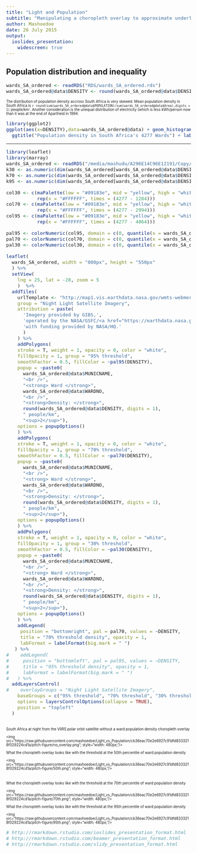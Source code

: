 ```yaml
---
title: "Light and Population"
subtitle: "Manipulating a choropleth overlay to approximate underlying satellite map tiles"
author: Mashoedoe
date: 26 July 2015
output:
  ioslides_presentation:
    widescreen: true
---
```


<style>
pre {
  font-size: 15px;
}
p {
  font-size: 70%;
}
</style>

## Population distribution and inequality 
```r
wards_SA_ordered <- readRDS("RDS/wards_SA_ordered.rds")
wards_SA_ordered@data$DENSITY <- round(wards_SA_ordered@data$DENSITY, digits=1)
```
<small></small>The distribution of population density accross South Africa is very skewed. Mean population density in South Africa is `r round(sum(wards_SA_ordered@data$POPULATION)/sum(wards_SA_ordered@data$Area),digits = 1)` people/km<small><small><small><sup>2</sup></small></small></small>. Another consideration is the unequal distribution of electricity (which is less kWh/person now than it was at the end of Apartheid in 1994.

```r
library(ggplot2)
ggplot(aes(x=DENSITY),data=wards_SA_ordered@data) + geom_histogram(binwidth=1000,color="white") +
  ggtitle("Population density in South Africa's 4277 Wards") + labs(x="Density in people/sq km",y="Number of wards")
```
</small>

---

```r
library(leaflet)
library(marray)
wards_SA_ordered <- readRDS("/media/mashudu/A296E14C96E12191/Copy/git/Light_vs_Population/RDS/wards_SA_ordered.rds")
k30 <- as.numeric(dim(wards_SA_ordered[wards_SA_ordered@data$DENSITY <=quantile(x = wards_SA_ordered@data$DENSITY, probs = 0.3),])[1]) # 1283
k70 <- as.numeric(dim(wards_SA_ordered[wards_SA_ordered@data$DENSITY <=quantile(x = wards_SA_ordered@data$DENSITY, probs = 0.7),])[1]) # 2994
k95 <- as.numeric(dim(wards_SA_ordered[wards_SA_ordered@data$DENSITY <=quantile(x = wards_SA_ordered@data$DENSITY, probs = 0.95),])[1]) # 4063

col30 <- c(maPalette(low = "#09183e", mid = "yellow", high = "white", k = 1283), 
           rep(x = "#FFFFFF", times = (4277 - 1284)))
col70 <- c(maPalette(low = "#09183e", mid = "yellow", high = "white", k = 2994), 
           rep(x = "#FFFFFF", times = (4277 - 2994)))
col95 <- c(maPalette(low = "#09183e", mid = "yellow", high = "white", k = 4063), 
           rep(x = "#FFFFFF", times = (4277 - 4064)))

pal95 <- colorNumeric(col95, domain = c(0, quantile(x = wards_SA_ordered@data$DENSITY, probs = 0.95)), na.color = "white")
pal70 <- colorNumeric(col70, domain = c(0, quantile(x = wards_SA_ordered@data$DENSITY, probs = 0.7)), na.color = "white")
pal30 <- colorNumeric(col30, domain = c(0, quantile(x = wards_SA_ordered@data$DENSITY, probs = 0.3)), na.color = "white")

leaflet(
  wards_SA_ordered, width = "800px", height = "550px"
  ) %>%
  setView(
    lng = 25, lat = -28, zoom = 5
    )  %>%
  addTiles(
    urlTemplate <- "http://map1.vis.earthdata.nasa.gov/wmts-webmerc/VIIRS_CityLights_2012/default/GoogleMapsCompatible_Level8/{z}/{y}/{x}.jpeg",
    group = "Night Light Satellite Imagery",
    attribution = paste(
      'Imagery provided by GIBS,',
      'operated by the NASA/GSFC/<a href="https://earthdata.nasa.gov">EOSDIS</a>',
      'with funding provided by NASA/HQ.'
      )
    ) %>%
    addPolygons(
    stroke = T, weight = 1, opacity = 0, color = "white", 
    fillOpacity = 1, group = "95% threshold",
    smoothFactor = 0.5, fillColor = ~pal95(DENSITY),
    popup = ~paste0(
      wards_SA_ordered@data$MUNICNAME,
      "<br />",
      "<strong> Ward </strong>",
      wards_SA_ordered@data$WARDNO,
      "<br />",
      "<strong>Density: </strong>",
      round(wards_SA_ordered@data$DENSITY, digits = 1),
      " people/km",
      "<sup>2</sup>"),
    options = popupOptions()
    ) %>%
    addPolygons(
    stroke = T, weight = 1, opacity = 0, color = "white", 
    fillOpacity = 1, group = "70% threshold",
    smoothFactor = 0.5, fillColor = ~pal70(DENSITY),
    popup = ~paste0(
      wards_SA_ordered@data$MUNICNAME,
      "<br />",
      "<strong> Ward </strong>",
      wards_SA_ordered@data$WARDNO,
      "<br />",
      "<strong>Density: </strong>",
      round(wards_SA_ordered@data$DENSITY, digits = 1),
      " people/km",
      "<sup>2</sup>"),
    options = popupOptions()
    ) %>%
    addPolygons(
    stroke = T, weight = 1, opacity = 0, color = "white", 
    fillOpacity = 1, group = "30% threshold",
    smoothFactor = 0.5, fillColor = ~pal30(DENSITY),
    popup = ~paste0(
      wards_SA_ordered@data$MUNICNAME,
      "<br />",
      "<strong> Ward </strong>",
      wards_SA_ordered@data$WARDNO,
      "<br />",
      "<strong>Density: </strong>",
      round(wards_SA_ordered@data$DENSITY, digits = 1),
      " people/km",
      "<sup>2</sup>"),
    options = popupOptions()
    ) %>%
    addLegend(
     position = "bottomright", pal = pal70, values = ~DENSITY,
     title = "70% threshold density", opacity = 1,
     labFormat = labelFormat(big.mark = " ")
   ) %>%
#    addLegend(
#     position = "bottomleft", pal = pal95, values = ~DENSITY,
#     title = "95% threshold density", opacity = 1,
#     labFormat = labelFormat(big.mark = " ")
#   ) %>%
  addLayersControl(
#    overlayGroups = "Night Light Satellite Imagery",
    baseGroups = c("95% threshold", "70% threshold", "30% threshold"),
    options = layersControlOptions(collapse = TRUE),
    position = "topleft"
  )
```

## {.smaller}
<div class="columns-2" >
South Africa at night from the VIIRS polar orbit satellite without a ward population density choropleth overlay

<img src="https://raw.githubusercontent.com/mashoedoe/Light_vs_Population/cb36eac70e2e6927c91dfd8333218f029224cd1a/pitch-figure/no_overlay.png"; style="width: 480px;"/>

What the choropleth overlay looks like with the threshold at the 50th percentile of ward population density

<img src="https://raw.githubusercontent.com/mashoedoe/Light_vs_Population/cb36eac70e2e6927c91dfd8333218f029224cd1a/pitch-figure/50th.png"; style="width: 480px;"/>

## {.smaller}
<div class="columns-2" >
What the choropleth overlay looks like with the threshold at the 70th percentile of ward population density

<img src="https://raw.githubusercontent.com/mashoedoe/Light_vs_Population/cb36eac70e2e6927c91dfd8333218f029224cd1a/pitch-figure/70th.png"; style="width: 480px;"/>

What the choropleth overlay looks like with the threshold at the 95th percentile of ward population density

<img src="https://raw.githubusercontent.com/mashoedoe/Light_vs_Population/cb36eac70e2e6927c91dfd8333218f029224cd1a/pitch-figure/95th.png"; style="width: 480px;"/>

```r
# http://rmarkdown.rstudio.com/ioslides_presentation_format.html
# http://rmarkdown.rstudio.com/beamer_presentation_format.html
# http://rmarkdown.rstudio.com/slidy_presentation_format.html
```